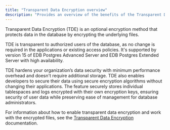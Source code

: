 ```yaml
---
title: "Transparent Data Encryption overview"
description: "Provides an overview of the benefits of the Transparent Data Encryption feature"
---
```


Transparent Data Encryption (TDE) is an optional encryption method that protects data in the database by encrypting the underlying files.

TDE is transparent to authorized users of the database, as no change is required in the applications or existing access policies. It's supported by version 15 of EDB Postgres Advanced Server and EDB Postgres Extended Server with high availability.

TDE hardens your organization’s data security with minimum performance overhead and doesn't require additional storage. TDE also enables developers to secure their data using secure encryption algorithms without changing their applications. The feature securely stores individual tablespaces and logs encrypted with their own encryption keys, ensuring security of user data while preserving ease of management for database administrators.

For information about how to enable transparent data encryption and work with the encrypted files, see the [Transparent Data Encryption](/tde/latest/) documentation.